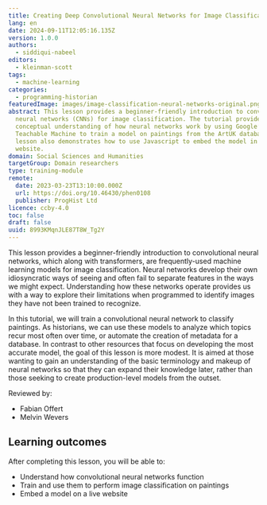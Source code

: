 ```yaml
---
title: Creating Deep Convolutional Neural Networks for Image Classification
lang: en
date: 2024-09-11T12:05:16.135Z
version: 1.0.0
authors:
  - siddiqui-nabeel
editors:
  - kleinman-scott
tags:
  - machine-learning
categories:
  - programming-historian
featuredImage: images/image-classification-neural-networks-original.png
abstract: This lesson provides a beginner-friendly introduction to convolutional
  neural networks (CNNs) for image classification. The tutorial provides a
  conceptual understanding of how neural networks work by using Google’s
  Teachable Machine to train a model on paintings from the ArtUK database. This
  lesson also demonstrates how to use Javascript to embed the model in a live
  website.
domain: Social Sciences and Humanities
targetGroup: Domain researchers
type: training-module
remote:
  date: 2023-03-23T13:10:00.000Z
  url: https://doi.org/10.46430/phen0108
  publisher: ProgHist Ltd
licence: ccby-4.0
toc: false
draft: false
uuid: 8993KMqnJLE87T8W_Tg2Y
---
```

This lesson provides a beginner-friendly introduction to convolutional neural networks, which along with transformers, are frequently-used machine learning models for image classification. Neural networks develop their own idiosyncratic ways of seeing and often fail to separate features in the ways we might expect. Understanding how these networks operate provides us with a way to explore their limitations when programmed to identify images they have not been trained to recognize.

In this tutorial, we will train a convolutional neural network to classify paintings. As historians, we can use these models to analyze which topics recur most often over time, or automate the creation of metadata for a database. In contrast to other resources that focus on developing the most accurate model, the goal of this lesson is more modest. It is aimed at those wanting to gain an understanding of the basic terminology and makeup of neural networks so that they can expand their knowledge later, rather than those seeking to create production-level models from the outset.

Reviewed by:
- Fabian Offert
- Melvin Wevers

## Learning outcomes
After completing this lesson, you will be able to:
- Understand how convolutional neural networks function
- Train and use them to perform image classification on paintings
- Embed a model on a live website

<ExternalResource title="Interested in learning more?" subtitle="Check out this lesson on Programming Historian's website" url="https://doi.org/10.46430/phen0108" />
